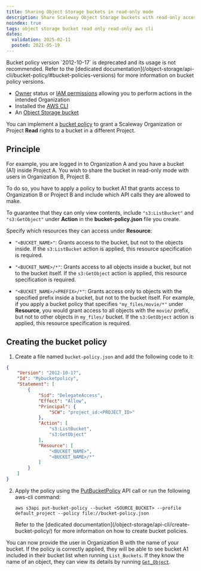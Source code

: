 ```yaml
---
title: Sharing Object Storage buckets in read-only mode
description: Share Scaleway Object Storage buckets with read-only access using the AWS CLI.
noindex: true
tags: object storage bucket read only read-only aws cli
dates:
  validation: 2025-02-11
  posted: 2021-05-19
---
```



<Message type="important">
  Bucket policy version `2012-10-17` is deprecated and its usage is not recommended. Refer to the [dedicated documentation](/object-storage/api-cli/bucket-policy/#bucket-policies-versions) for more information on bucket policy versions.
</Message>

<Requirements />

- [Owner](/iam/concepts/#owner) status or [IAM permissions](/iam/concepts/#permission) allowing you to perform actions in the intended Organization
- Installed the [AWS CLI](/object-storage/api-cli/object-storage-aws-cli/)
- An [Object Storage bucket](/object-storage/how-to/create-a-bucket/)

You can implement a [bucket policy](/object-storage/api-cli/bucket-policy/) to grant a Scaleway Organization or Project **Read** rights to a bucket in a different Project.

## Principle

For example, you are logged in to Organization A and you have a bucket (A1) inside Project A. You wish to share the bucket in read-only mode with users in Organization B, Project B.

To do so, you have to apply a policy to bucket A1 that grants access to Organization B or Project B and include which API calls they are allowed to make.

To guarantee that they can only view contents, include `"s3:ListBucket"` and `"s3:GetObject"` under **Action** in the **bucket-policy.json** file you create.

Specify which resources they can access under **Resource**:

- `"<BUCKET_NAME>"`: Grants access to the bucket, but not to the objects inside. If the `s3:ListBucket` action is applied, this resource specification is required.

- `"<BUCKET_NAME>/*"`: Grants access to all objects inside a bucket, but not to the bucket itself. If the `s3:GetObject` action is applied, this resource specification is required.

- `"<BUCKET_NAME>/<PREFIX>/*"`: Grants access only to objects with the specified prefix inside a bucket, but not to the bucket itself. For example, if you apply a bucket policy that specifies `"my_files/movie/*"` under **Resource**, you would grant access to all objects with the `movie/` prefix, but not to other objects in `my_files/` bucket. If the `s3:GetObject` action is applied, this resource specification is required.

## Creating the bucket policy

1. Create a file named `bucket-policy.json` and add the following code to it:

```json
{
    "Version": "2012-10-17",
    "Id": "Mybucketpolicy",
    "Statement": [
        {
            "Sid": "DelegateAccess",
            "Effect": "Allow",
            "Principal": {
                "SCW": "project_id:<PROJECT_ID>"
            },
            "Action": [
                "s3:ListBucket",
                "s3:GetObject"
            ],
            "Resource": [
                "<BUCKET_NAME>",
                "<BUCKET_NAME>/*"
            ]
        }
    ]
}
```

2. Apply the policy using the [PutBucketPolicy](/object-storage/api-cli/bucket-operations/#putbucketpolicy) API call or run the following aws-cli command:

    ```
    aws s3api put-bucket-policy --bucket <SOURCE_BUCKET> --profile default_project --policy file://bucket-policy.json
    ```
    <Message type="note">
    Refer to the [dedicated documentation](/object-storage/api-cli/create-bucket-policy/) for more information on how to create bucket policies.
    </Message>

You can now provide the user in Organization B with the name of your bucket. If the policy is correctly applied, they will be able to see bucket A1 included in their bucket list when running `List_Buckets`. If they know the name of an object, they can view its details by running [`Get_Object`](/object-storage/api-cli/object-operations/#getobject).